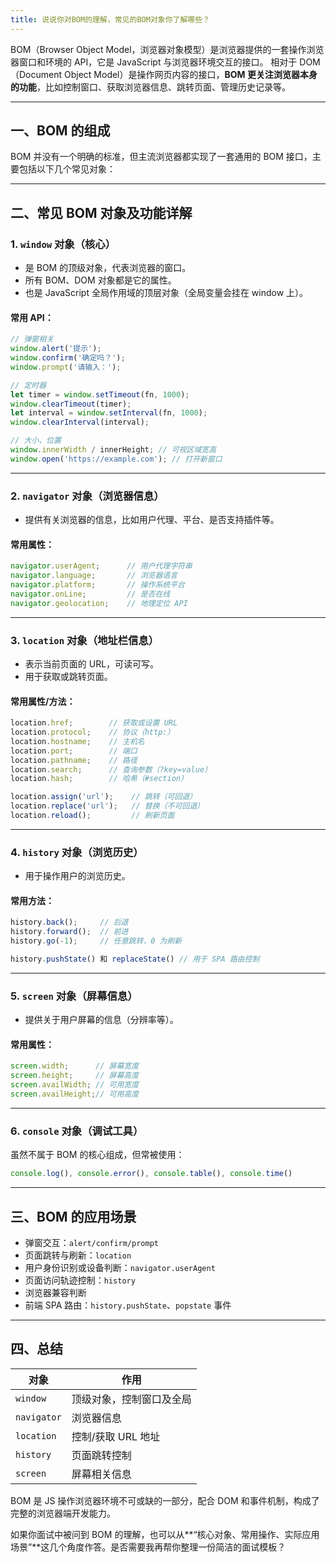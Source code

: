 ```yaml
---
title: 说说你对BOM的理解，常见的BOM对象你了解哪些？
---
```


BOM（Browser Object Model，浏览器对象模型）是浏览器提供的一套操作浏览器窗口和环境的 API，它是 JavaScript 与浏览器环境交互的接口。
相对于 DOM（Document Object Model）是操作网页内容的接口，**BOM 更关注浏览器本身的功能**，比如控制窗口、获取浏览器信息、跳转页面、管理历史记录等。

---

## 一、BOM 的组成

BOM 并没有一个明确的标准，但主流浏览器都实现了一套通用的 BOM 接口，主要包括以下几个常见对象：

---

## 二、常见 BOM 对象及功能详解

### 1. `window` 对象（核心）

* 是 BOM 的顶级对象，代表浏览器的窗口。
* 所有 BOM、DOM 对象都是它的属性。
* 也是 JavaScript 全局作用域的顶层对象（全局变量会挂在 window 上）。

#### 常用 API：

```js
// 弹窗相关
window.alert('提示');
window.confirm('确定吗？');
window.prompt('请输入：');

// 定时器
let timer = window.setTimeout(fn, 1000);
window.clearTimeout(timer);
let interval = window.setInterval(fn, 1000);
window.clearInterval(interval);

// 大小、位置
window.innerWidth / innerHeight; // 可视区域宽高
window.open('https://example.com'); // 打开新窗口
```

---

### 2. `navigator` 对象（浏览器信息）

* 提供有关浏览器的信息，比如用户代理、平台、是否支持插件等。

#### 常用属性：

```js
navigator.userAgent;      // 用户代理字符串
navigator.language;       // 浏览器语言
navigator.platform;       // 操作系统平台
navigator.onLine;         // 是否在线
navigator.geolocation;    // 地理定位 API
```

---

### 3. `location` 对象（地址栏信息）

* 表示当前页面的 URL，可读可写。
* 用于获取或跳转页面。

#### 常用属性/方法：

```js
location.href;        // 获取或设置 URL
location.protocol;    // 协议（http:）
location.hostname;    // 主机名
location.port;        // 端口
location.pathname;    // 路径
location.search;      // 查询参数（?key=value）
location.hash;        // 哈希（#section）

location.assign('url');    // 跳转（可回退）
location.replace('url');   // 替换（不可回退）
location.reload();         // 刷新页面
```

---

### 4. `history` 对象（浏览历史）

* 用于操作用户的浏览历史。

#### 常用方法：

```js
history.back();     // 后退
history.forward();  // 前进
history.go(-1);     // 任意跳转，0 为刷新

history.pushState() 和 replaceState() // 用于 SPA 路由控制
```

---

### 5. `screen` 对象（屏幕信息）

* 提供关于用户屏幕的信息（分辨率等）。

#### 常用属性：

```js
screen.width;      // 屏幕宽度
screen.height;     // 屏幕高度
screen.availWidth; // 可用宽度
screen.availHeight;// 可用高度
```

---

### 6. `console` 对象（调试工具）

虽然不属于 BOM 的核心组成，但常被使用：

```js
console.log(), console.error(), console.table(), console.time()
```

---

## 三、BOM 的应用场景

* 弹窗交互：`alert/confirm/prompt`
* 页面跳转与刷新：`location`
* 用户身份识别或设备判断：`navigator.userAgent`
* 页面访问轨迹控制：`history`
* 浏览器兼容判断
* 前端 SPA 路由：`history.pushState`、`popstate` 事件

---

## 四、总结

| 对象          | 作用           |
| ----------- | ------------ |
| `window`    | 顶级对象，控制窗口及全局 |
| `navigator` | 浏览器信息        |
| `location`  | 控制/获取 URL 地址 |
| `history`   | 页面跳转控制       |
| `screen`    | 屏幕相关信息       |

BOM 是 JS 操作浏览器环境不可或缺的一部分，配合 DOM 和事件机制，构成了完整的浏览器端开发能力。

如果你面试中被问到 BOM 的理解，也可以从\*\*“核心对象、常用操作、实际应用场景”\*\*这几个角度作答。是否需要我再帮你整理一份简洁的面试模板？

